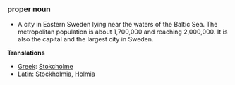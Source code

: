 ===proper noun===

*A city in Eastern Sweden lying near the waters of the Baltic Sea.  The metropolitan population is about 1,700,000 and reaching 2,000,000.  It is also the capital and the largest city in Sweden.

'''Translations'''

*[[Greek]]: [[Stokcholme]]
*[[Latin]]: [[Stockholmia]], [[Holmia]]